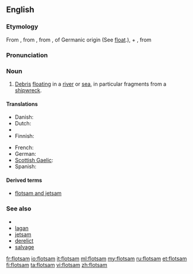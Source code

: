 ==English==

===Etymology===
From {{etyl|xno}} {{term|floteson|lang=xno}}, from {{etyl|fro}} {{term|flotaison|lang=fro||a floating}}, from {{term|floter||lang=fro|to float}}, of Germanic origin (See [[float]].), + {{term|-aison|lang=fro}}, from {{etyl|la}} {{term|-atio|lang=la}}

===Pronunciation===
{{rfp|lang=en}}

===Noun===
{{en-noun|-}}

# [[debris|Debris]] [[float]]ing in a [[river]] or [[sea]], in particular fragments from a [[shipwreck]].

====Translations====
{{trans-top|flotsam}}
* Danish: {{t|da|drivgods|n}}
* Dutch: {{t|nl|drijfhout|n}}
* {{trreq|eo}}
* Finnish: {{t|fi|ajelehtiva hylkytavara}}
{{trans-mid}}
* French: {{t|fr|épave|f}}
* German: {{t|de|Treibgut|n}}
* [[Scottish Gaelic]]: {{t|gd|murrag|f}}
* Spanish: {{t|es|pecio|m}}
{{trans-bottom}}

====Derived terms====
* [[flotsam and jetsam]]

===See also===
* {{pedia}}
* [[lagan]]
* [[jetsam]]
* [[derelict]]
* [[salvage]]
[[fr:flotsam]]
[[io:flotsam]]
[[it:flotsam]]
[[ml:flotsam]]
[[my:flotsam]]
[[ru:flotsam]]
[[et:flotsam]]
[[fi:flotsam]]
[[ta:flotsam]]
[[vi:flotsam]]
[[zh:flotsam]]